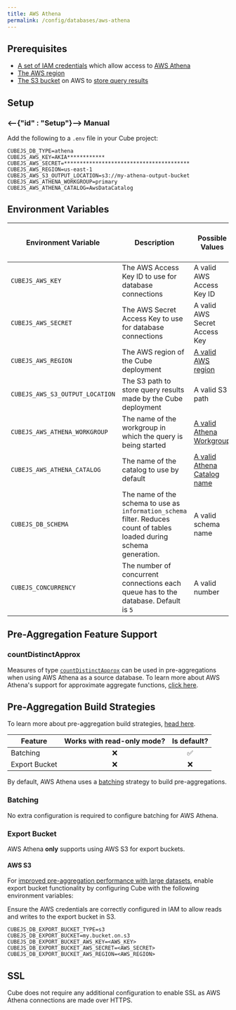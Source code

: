```yaml
---
title: AWS Athena
permalink: /config/databases/aws-athena
---
```


## Prerequisites

- [A set of IAM credentials][aws-docs-athena-access] which allow access to [AWS
  Athena][aws-athena]
- [The AWS region][aws-docs-regions]
- [The S3 bucket][aws-s3] on AWS to [store query results][aws-docs-athena-query]

## Setup

### <--{"id" : "Setup"}--> Manual

Add the following to a `.env` file in your Cube project:

```dotenv
CUBEJS_DB_TYPE=athena
CUBEJS_AWS_KEY=AKIA************
CUBEJS_AWS_SECRET=****************************************
CUBEJS_AWS_REGION=us-east-1
CUBEJS_AWS_S3_OUTPUT_LOCATION=s3://my-athena-output-bucket
CUBEJS_AWS_ATHENA_WORKGROUP=primary
CUBEJS_AWS_ATHENA_CATALOG=AwsDataCatalog
```

## Environment Variables

| Environment Variable            | Description                                                                                                            | Possible Values                                  | Required | [Supports multiple data sources?][ref-config-multiple-ds-decorating-env] |
| ------------------------------- | ---------------------------------------------------------------------------------------------------------------------- | ------------------------------------------------ | :------: | :----------------------------------------------------------------------: |
| `CUBEJS_AWS_KEY`                | The AWS Access Key ID to use for database connections                                                                  | A valid AWS Access Key ID                        |    ✅    |                                    ✅                                    |
| `CUBEJS_AWS_SECRET`             | The AWS Secret Access Key to use for database connections                                                              | A valid AWS Secret Access Key                    |    ✅    |                                    ✅                                    |
| `CUBEJS_AWS_REGION`             | The AWS region of the Cube deployment                                                                                  | [A valid AWS region][aws-docs-regions]           |    ✅    |                                    ✅                                    |
| `CUBEJS_AWS_S3_OUTPUT_LOCATION` | The S3 path to store query results made by the Cube deployment                                                         | A valid S3 path                                  |    ❌    |                                    ✅                                    |
| `CUBEJS_AWS_ATHENA_WORKGROUP`   | The name of the workgroup in which the query is being started                                                          | [A valid Athena Workgroup][aws-athena-workgroup] |    ❌    |                                    ✅                                    |
| `CUBEJS_AWS_ATHENA_CATALOG`     | The name of the catalog to use by default                                                                              | [A valid Athena Catalog name][awsdatacatalog]    |    ❌    |                                    ✅                                    |
| `CUBEJS_DB_SCHEMA`              | The name of the schema to use as `information_schema` filter. Reduces count of tables loaded during schema generation. | A valid schema name                              |    ❌    |                                    ✅                                    |
| `CUBEJS_CONCURRENCY`            | The number of concurrent connections each queue has to the database. Default is `5`                                    | A valid number                                   |    ❌    |                                    ❌                                    |

## Pre-Aggregation Feature Support

### countDistinctApprox

Measures of type
[`countDistinctApprox`][ref-schema-ref-types-formats-countdistinctapprox] can be
used in pre-aggregations when using AWS Athena as a source database. To learn
more about AWS Athena's support for approximate aggregate functions, [click
here][aws-athena-docs-approx-agg-fns].

## Pre-Aggregation Build Strategies

<InfoBox>

To learn more about pre-aggregation build strategies, [head
here][ref-caching-using-preaggs-build-strats].

</InfoBox>

| Feature       | Works with read-only mode? | Is default? |
| ------------- | :------------------------: | :---------: |
| Batching      |             ❌             |     ✅      |
| Export Bucket |             ❌             |     ❌      |

By default, AWS Athena uses a [batching][self-preaggs-batching] strategy to
build pre-aggregations.

### Batching

No extra configuration is required to configure batching for AWS Athena.

### Export Bucket

<WarningBox>

AWS Athena **only** supports using AWS S3 for export buckets.

</WarningBox>

#### AWS S3

For [improved pre-aggregation performance with large
datasets][ref-caching-large-preaggs], enable export bucket functionality by
configuring Cube with the following environment variables:

<InfoBox>

Ensure the AWS credentials are correctly configured in IAM to allow reads and
writes to the export bucket in S3.

</InfoBox>

```dotenv
CUBEJS_DB_EXPORT_BUCKET_TYPE=s3
CUBEJS_DB_EXPORT_BUCKET=my.bucket.on.s3
CUBEJS_DB_EXPORT_BUCKET_AWS_KEY=<AWS_KEY>
CUBEJS_DB_EXPORT_BUCKET_AWS_SECRET=<AWS_SECRET>
CUBEJS_DB_EXPORT_BUCKET_AWS_REGION=<AWS_REGION>
```

## SSL

Cube does not require any additional configuration to enable SSL as AWS Athena
connections are made over HTTPS.

[aws-athena]: https://aws.amazon.com/athena
[aws-athena-workgroup]:
  https://docs.aws.amazon.com/athena/latest/ug/workgroups-benefits.html
[awsdatacatalog]:
  https://docs.aws.amazon.com/athena/latest/ug/understanding-tables-databases-and-the-data-catalog.html
[aws-s3]: https://aws.amazon.com/s3/
[aws-docs-athena-access]:
  https://docs.aws.amazon.com/athena/latest/ug/security-iam-athena.html
[aws-docs-athena-query]:
  https://docs.aws.amazon.com/athena/latest/ug/querying.html
[aws-docs-regions]:
  https://docs.aws.amazon.com/AWSEC2/latest/UserGuide/using-regions-availability-zones.html#concepts-available-regions
[aws-athena-docs-approx-agg-fns]:
  https://prestodb.io/docs/0.217/functions/aggregate.html#approximate-aggregate-functions
[ref-caching-large-preaggs]: /caching/using-pre-aggregations#export-bucket
[ref-caching-using-preaggs-build-strats]:
  /caching/using-pre-aggregations#pre-aggregation-build-strategies
[ref-config-multiple-ds-decorating-env]:
  /config/multiple-data-sources#configuring-data-sources-with-environment-variables-decorated-environment-variables
[ref-schema-ref-types-formats-countdistinctapprox]:
  /schema/reference/types-and-formats#count-distinct-approx
[self-preaggs-batching]: #batching
